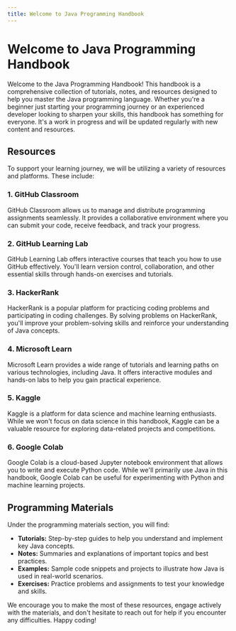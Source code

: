 ```yaml
---
title: Welcome to Java Programming Handbook
---
```


# Welcome to Java Programming Handbook

Welcome to the Java Programming Handbook! This handbook is a comprehensive collection of tutorials, notes, and resources designed to help you master the Java programming language. Whether you're a beginner just starting your programming journey or an experienced developer looking to sharpen your skills, this handbook has something for everyone. It's a work in progress and will be updated regularly with new content and resources.

## Resources

To support your learning journey, we will be utilizing a variety of resources and platforms. These include:

### 1. GitHub Classroom

GitHub Classroom allows us to manage and distribute programming assignments seamlessly. It provides a collaborative environment where you can submit your code, receive feedback, and track your progress.

### 2. GitHub Learning Lab

GitHub Learning Lab offers interactive courses that teach you how to use GitHub effectively. You'll learn version control, collaboration, and other essential skills through hands-on exercises and tutorials.

### 3. HackerRank

HackerRank is a popular platform for practicing coding problems and participating in coding challenges. By solving problems on HackerRank, you'll improve your problem-solving skills and reinforce your understanding of Java concepts.

### 4. Microsoft Learn

Microsoft Learn provides a wide range of tutorials and learning paths on various technologies, including Java. It offers interactive modules and hands-on labs to help you gain practical experience.

### 5. Kaggle

Kaggle is a platform for data science and machine learning enthusiasts. While we won't focus on data science in this handbook, Kaggle can be a valuable resource for exploring data-related projects and competitions.

### 6. Google Colab

Google Colab is a cloud-based Jupyter notebook environment that allows you to write and execute Python code. While we'll primarily use Java in this handbook, Google Colab can be useful for experimenting with Python and machine learning projects.

## Programming Materials

Under the programming materials section, you will find:

- **Tutorials:** Step-by-step guides to help you understand and implement key Java concepts.
- **Notes:** Summaries and explanations of important topics and best practices.
- **Examples:** Sample code snippets and projects to illustrate how Java is used in real-world scenarios.
- **Exercises:** Practice problems and assignments to test your knowledge and skills.

We encourage you to make the most of these resources, engage actively with the materials, and don't hesitate to reach out for help if you encounter any difficulties. Happy coding!

